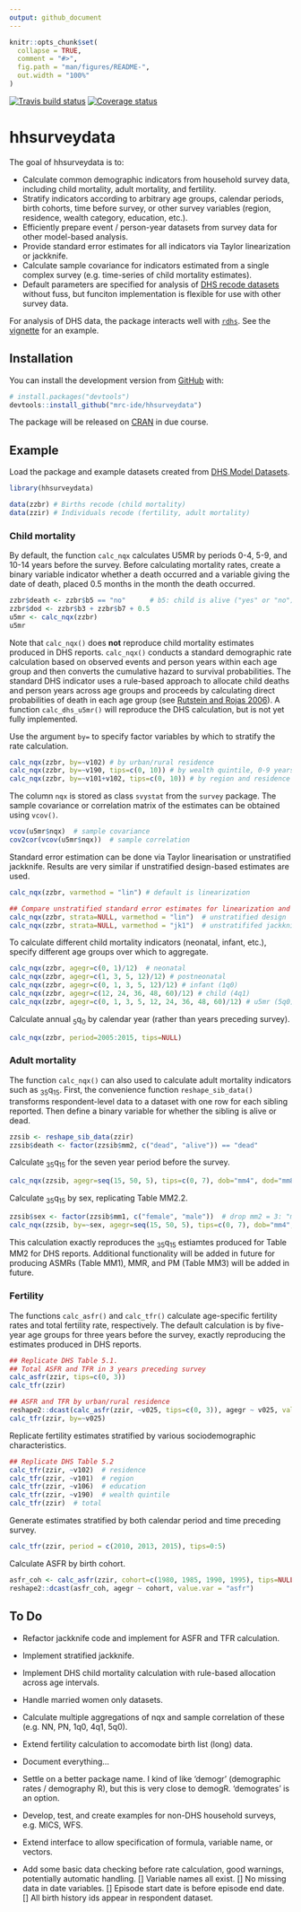 ```yaml
---
output: github_document
---
```


<!-- README.md is generated from README.Rmd. Please edit that file -->

```r
knitr::opts_chunk$set(
  collapse = TRUE,
  comment = "#>",
  fig.path = "man/figures/README-",
  out.width = "100%"
)
```
  [![Travis build status](https://travis-ci.org/mrc-ide/hhsurveydata.svg?branch=master)](https://travis-ci.org/mrc-ide/hhsurveydata)
  [![Coverage status](https://codecov.io/gh/mrc-ide/hhsurveydata/branch/master/graph/badge.svg)](https://codecov.io/github/mrc-ide/hhsurveydata?branch=master)
  
# hhsurveydata

The goal of hhsurveydata is to:

* Calculate common demographic indicators from household survey data, including child mortality, adult mortality, and fertility.
* Stratify indicators according to arbitrary age groups, calendar periods, birth cohorts, time before survey, or other survey variables (region, residence, wealth category, education, etc.).
* Efficiently prepare event / person-year datasets from survey data for other model-based analysis.
* Provide standard error estimates for all indicators via Taylor linearization or jackknife.
* Calculate sample covariance for indicators estimated from a single complex survey (e.g. time-series of child mortality estimates).
* Default parameters are specified for analysis of [DHS recode datasets](https://dhsprogram.com/data/) without fuss, but funciton implementation is flexible for use with other survey data.

For analysis of DHS data, the package interacts well with [`rdhs`](https://ojwatson.github.io/rdhs/). See the [vignette](https://raw.githubusercontent.com/mrc-ide/hhsurveydata/master/vignettes/rdhs-integration.html) for an example.

## Installation

You can install the development version from [GitHub](https://github.com/mrc-ide/hhsurveydata) with:

``` r
# install.packages("devtools")
devtools::install_github("mrc-ide/hhsurveydata")
```

The package will be released on [CRAN](https://CRAN.R-project.org) in due course.


## Example

Load the package and example datasets created from [DHS Model Datasets](https://dhsprogram.com/data/model-datasets.cfm).
```r
library(hhsurveydata)

data(zzbr) # Births recode (child mortality)
data(zzir) # Individuals recode (fertility, adult mortality)
```

### Child mortality 

By default, the function `calc_nqx` calculates U5MR by periods 0-4, 5-9, and 10-14 
years before the survey. Before calculating mortality rates, create a binary variable
indicator whether a death occurred and a variable giving the date of death, placed 
0.5 months in the month the death occurred.

```r
zzbr$death <- zzbr$b5 == "no"      # b5: child is alive ("yes" or "no")
zzbr$dod <- zzbr$b3 + zzbr$b7 + 0.5
u5mr <- calc_nqx(zzbr)
u5mr
```

Note that `calc_nqx()` does **not** reproduce child mortality estimates 
produced in DHS reports. `calc_nqx()` conducts a standard demographic rate 
calculation based on observed events and person years within each age group
and then converts the cumulative hazard to survival probabilities. The standard
DHS indicator uses a rule-based approach to allocate child deaths and person 
years across age groups and proceeds by calculating direct probabilities of death 
in each age group (see [Rutstein and Rojas 2006](http://dhsprogram.com/pubs/pdf/DHSG1/Guide_to_DHS_Statistics_29Oct2012_DHSG1.pdf)). 
A function `calc_dhs_u5mr()` will reproduce the DHS calculation, but is not 
yet fully implemented.

Use the argument `by=` to specify factor variables by which to stratify the rate
calculation.

```r
calc_nqx(zzbr, by=~v102) # by urban/rural residence
calc_nqx(zzbr, by=~v190, tips=c(0, 10)) # by wealth quintile, 0-9 years before
calc_nqx(zzbr, by=~v101+v102, tips=c(0, 10)) # by region and residence
```

The column `nqx` is stored as class `svystat` from the  `survey` package. The 
sample covariance or correlation matrix of the estimates can be obtained using 
`vcov()`.

```r
vcov(u5mr$nqx)  # sample covariance
cov2cor(vcov(u5mr$nqx))  # sample correlation
```

Standard error estimation can be done via Taylor linearisation or unstratified 
jackknife. Results are very similar if unstratified design-based estimates are used.

```r
calc_nqx(zzbr, varmethod = "lin") # default is linearization

## Compare unstratified standard error estimates for linearization and jackknife
calc_nqx(zzbr, strata=NULL, varmethod = "lin")  # unstratified design
calc_nqx(zzbr, strata=NULL, varmethod = "jk1")  # unstratififed jackknife
```

To calculate different child mortality indicators (neonatal, infant, etc.), specify
different age groups over which to aggregate.

```r
calc_nqx(zzbr, agegr=c(0, 1)/12)  # neonatal
calc_nqx(zzbr, agegr=c(1, 3, 5, 12)/12) # postneonatal
calc_nqx(zzbr, agegr=c(0, 1, 3, 5, 12)/12) # infant (1q0)
calc_nqx(zzbr, agegr=c(12, 24, 36, 48, 60)/12) # child (4q1)
calc_nqx(zzbr, agegr=c(0, 1, 3, 5, 12, 24, 36, 48, 60)/12) # u5mr (5q0)
```

Calculate annual ~5~q~0~ by calendar year (rather than years preceding survey).

```r
calc_nqx(zzbr, period=2005:2015, tips=NULL)
```

### Adult mortality

The function `calc_nqx()` can also used to calculate adult mortality indicators 
such as ~35~q~15~. First, the convenience function `reshape_sib_data()` transforms 
respondent-level data to a dataset with one row for each sibling reported. Then 
define a binary variable for whether the sibling is alive or dead.

```r
zzsib <- reshape_sib_data(zzir)
zzsib$death <- factor(zzsib$mm2, c("dead", "alive")) == "dead"
```

Calculate ~35~q~15~ for the seven year period before the survey.
```r
calc_nqx(zzsib, agegr=seq(15, 50, 5), tips=c(0, 7), dob="mm4", dod="mm8")
```

Calculate ~35~q~15~ by sex, replicating Table MM2.2.
```r
zzsib$sex <- factor(zzsib$mm1, c("female", "male"))  # drop mm2 = 3: "missing"
calc_nqx(zzsib, by=~sex, agegr=seq(15, 50, 5), tips=c(0, 7), dob="mm4", dod="mm8")
```

This calculation exactly reproduces the ~35~q~15~ estiamtes produced for Table MM2
for DHS reports. Additional functionality will be added in future for producing 
ASMRs (Table MM1), MMR, and PM (Table MM3) will be added in future.

### Fertility

The functions `calc_asfr()` and `calc_tfr()` calculate age-specific fertility 
rates and total fertility rate, respectively. The default calculation is by 
five-year age groups for three years before the survey, exactly reproducing 
the estimates produced in DHS reports.

```r
## Replicate DHS Table 5.1.
## Total ASFR and TFR in 3 years preceding survey
calc_asfr(zzir, tips=c(0, 3))
calc_tfr(zzir)

## ASFR and TFR by urban/rural residence
reshape2::dcast(calc_asfr(zzir, ~v025, tips=c(0, 3)), agegr ~ v025, value.var = "asfr")
calc_tfr(zzir, by=~v025)
```

Replicate fertility estimates stratified by various sociodemographic characteristics.

```r
## Replicate DHS Table 5.2
calc_tfr(zzir, ~v102)  # residence
calc_tfr(zzir, ~v101)  # region
calc_tfr(zzir, ~v106)  # education
calc_tfr(zzir, ~v190)  # wealth quintile
calc_tfr(zzir)  # total
```

Generate estimates stratified by both calendar period and time preceding survey.
```r
calc_tfr(zzir, period = c(2010, 2013, 2015), tips=0:5)
```

Calculate ASFR by birth cohort.
```r
asfr_coh <- calc_asfr(zzir, cohort=c(1980, 1985, 1990, 1995), tips=NULL)
reshape2::dcast(asfr_coh, agegr ~ cohort, value.var = "asfr")
```

## To Do

* Refactor jackknife code and implement for ASFR and TFR calculation.
* Implement stratified jackknife.
* Implement DHS child mortality calculation with rule-based allocation across age intervals.
* Handle married women only datasets.
* Calculate multiple aggregations of nqx and sample correlation of these (e.g. NN, PN, 1q0, 4q1, 5q0).
* Extend fertility calculation to accomodate birth list (long) data.
* Document everything...
* Settle on a better package name. I kind of like 'demogr' (demographic rates / demography R), but this is very close to demogR. 'demogrates' is an option.
* Develop, test, and create examples for non-DHS household surveys, e.g. MICS, WFS.
* Extend interface to allow specification of formula, variable name, or vectors.


* Add some basic data checking before rate calculation, good warnings, potentially
  automatic handling.
  [] Variable names all exist.
  [] No missing data in date variables.
  [] Episode start date is before episode end date.
  [] All birth history ids appear in respondent dataset.
